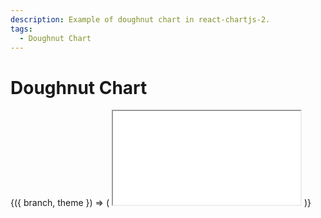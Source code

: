 ```yaml
---
description: Example of doughnut chart in react-chartjs-2.
tags:
  - Doughnut Chart
---
```



# Doughnut Chart

<ContextProvider>
  {({ branch, theme }) => (
    <iframe
  src={`https://stackblitz.com/github/reactchartjs/react-chartjs-2/tree/${branch}/sandboxes/doughnut/default?embed=1&file=App.tsx&theme=${theme}`}
      style={{
        width: '100%',
        height: '500px',
        border: 0,
        borderRadius: '4px',
        overflow: 'hidden',
      }}
      title='reactchartjs/react-chartjs-2 usage example'
      allow='accelerometer; ambient-light-sensor; camera; encrypted-media; geolocation; gyroscope; hid; microphone; midi; payment; usb; vr; xr-spatial-tracking'
      sandbox='allow-forms allow-modals allow-popups allow-presentation allow-same-origin allow-scripts'
    ></iframe>
  )}
</ContextProvider>
